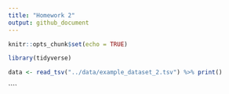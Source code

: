 ```yaml
---
title: "Homework 2"
output: github_document
---
```


```r
knitr::opts_chunk$set(echo = TRUE)
```

```r
library(tidyverse)
```

```r
data <- read_tsv("../data/example_dataset_2.tsv") %>% print()
```
````